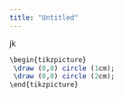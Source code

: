 ```yaml
---
title: "Untitled"
---
```


jk


```r
\begin{tikzpicture}
 \draw (0,0) circle (1cm);
 \draw (0,0) circle (2cm);
\end{tikzpicture}
```

